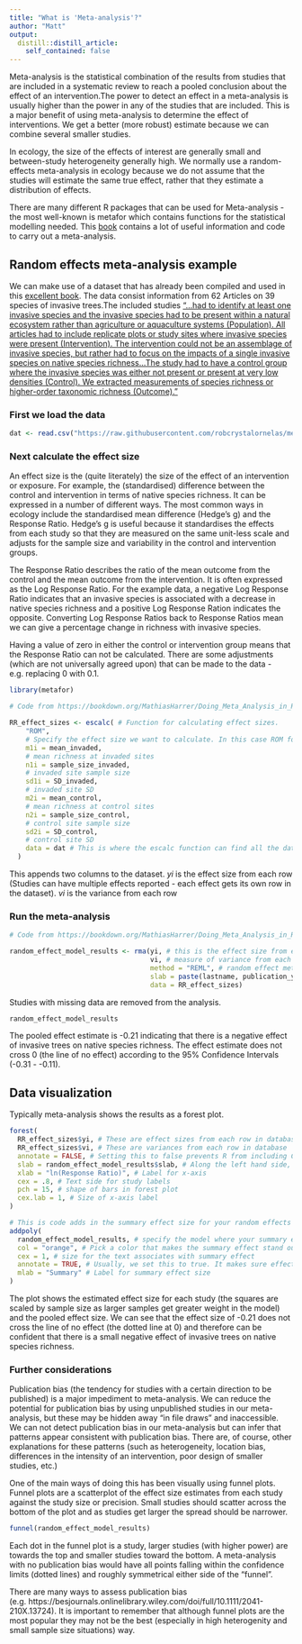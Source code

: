 ```yaml
---
title: "What is 'Meta-analysis'?"
author: "Matt"
output:
  distill::distill_article:
    self_contained: false
---
```


Meta-analysis is the statistical combination of the results from studies that are included in a systematic review to reach a pooled conclusion about the effect of an intervention.The power to detect an effect in a meta-analysis is usually higher than the power in any of the studies that are included. This is a major benefit of using meta-analysis to determine the effect of interventions. We get a better (more robust) estimate because we can combine several smaller studies. 

In ecology, the size of the effects of interest are generally small and between-study heterogeneity generally high. We normally use a random-effects meta-analysis in ecology because we do not assume that the studies will estimate the same true effect, rather that they estimate a distribution of effects.

There are many different R packages that can be used for Meta-analysis - the most well-known is metafor which contains functions for the statistical modelling needed. This [book](https://bookdown.org/MathiasHarrer/Doing_Meta_Analysis_in_R/) contains a lot of useful information and code to carry out a meta-analysis. 


## Random effects meta-analysis example

We can make use of a dataset that has already been compiled and used in this [excellent book](https://bookdown.org/robcrystalornelas/meta-analysis_of_ecological_data/). The data consist  information from 62 Articles on 39 species of invasive trees.The included studies ["...had to identify at least one invasive species and the invasive species had to be present within a natural ecosystem rather than agriculture or aquaculture systems (Population). All articles had to include replicate plots or study sites where invasive species were present (Intervention). The intervention could not be an assemblage of invasive species, but rather had to focus on the impacts of a single invasive species on native species richness...The study had to have a control group where the invasive species was either not present or present at very low densities (Control). We extracted measurements of species richness or higher-order taxonomic richness (Outcome)."](https://esajournals.onlinelibrary.wiley.com/doi/full/10.1002/ecy.3082) 

### First we load the data

```r
dat <- read.csv("https://raw.githubusercontent.com/robcrystalornelas/meta-analysis_of_ecological_data/master/MaEDR_data.csv")


```

### Next calculate the effect size

An effect size is the (quite literately) the size of the effect of an intervention or exposure. For example, the (standardised) difference between the control and intervention in terms of native species richness. It can be expressed in a number of different ways. The most common ways in ecology include the standardised mean difference (Hedge's g) and the Response Ratio. Hedge's g is useful because it standardises the effects from each study so that they are measured on the same unit-less scale and adjusts for the sample size and variability in the control and intervention groups. 

The Response Ratio describes the ratio of the mean outcome from the control and the mean outcome from the intervention. It is often expressed as the Log Response Ratio. For the example data, a negative Log Response Ratio indicates that an invasive species is associated with a decrease in native species richness and a positive Log Response Ration indicates the opposite. Converting Log Response Ratios back to Response Ratios mean we can give a percentage change in richness with invasive species. 

Having a value of zero in either the control or intervention group means that the Response Ratio can not be calculated. There are some adjustments (which are not universally agreed upon) that can be made to the data - e.g. replacing 0 with 0.1. 


```r
library(metafor)

# Code from https://bookdown.org/MathiasHarrer/Doing_Meta_Analysis_in_R/

RR_effect_sizes <- escalc( # Function for calculating effect sizes.
    "ROM",
    # Specify the effect size we want to calculate. In this case ROM for the Ratio of Means or Response Ratio
    m1i = mean_invaded,
    # mean richness at invaded sites
    n1i = sample_size_invaded,
    # invaded site sample size
    sd1i = SD_invaded,
    # invaded site SD
    m2i = mean_control,
    # mean richness at control sites
    n2i = sample_size_control,
    # control site sample size
    sd2i = SD_control,
    # control site SD
    data = dat # This is where the escalc function can find all the data for our meta-analysis
  )

```

This appends two columns to the dataset. *yi* is the effect size from each row (Studies can have multiple effects reported - each effect gets its own row in the dataset). *vi* is the variance from each row 


### Run the meta-analysis


```r
# Code from https://bookdown.org/MathiasHarrer/Doing_Meta_Analysis_in_R/

random_effect_model_results <- rma(yi, # this is the effect size from each row in database
                                   vi, # measure of variance from each row in database
                                   method = "REML", # random effect meta-analyses
                                   slab = paste(lastname, publication_year, sep = ""), # This line of code prepares study labels for the forest plot
                                   data = RR_effect_sizes) 
```
Studies with missing data are removed from the analysis. 


```r

random_effect_model_results

```

The pooled effect estimate is -0.21 indicating that there is a negative effect of invasive trees on native species richness. The effect estimate does not cross 0 (the line of no effect) according to the 95% Confidence Intervals (-0.31 - -0.11). 


## Data visualization

Typically meta-analysis shows the results as a forest plot. 

```r

forest(
  RR_effect_sizes$yi, # These are effect sizes from each row in database
  RR_effect_sizes$vi, # These are variances from each row in database
  annotate = FALSE, # Setting this to false prevents R from including CIs for each of the 84 effect sizes in the forest plot. Setting it to TRUE is generally a good practice, but would make this plot cluttered.
  slab = random_effect_model_results$slab, # Along the left hand side, we want each individual effect size labelled with author names and publication years. We specified this when we calculated the summary effect size above
  xlab = "ln(Response Ratio)", # Label for x-axis
  cex = .8, # Text side for study labels
  pch = 15, # shape of bars in forest plot
  cex.lab = 1, # Size of x-axis label
)

# This is code adds in the summary effect size for your random effects meta-analysis
addpoly(
  random_effect_model_results, # specify the model where your summary effect comes from.
  col = "orange", # Pick a color that makes the summary effect stand out from the other effect sizes.
  cex = 1, # size for the text associates with summary effect
  annotate = TRUE, # Usually, we set this to true. It makes sure effect size and CI for summary effect size is printed on forest plot.
  mlab = "Summary" # Label for summary effect size
)
```

The plot shows the estimated effect size for each study (the squares are scaled by sample size as larger samples get greater weight in the model) and the pooled effect size. We can see that the effect size of -0.21 does not cross the line of no effect (the dotted line at 0) and therefore can be confident that there is a small negative effect of invasive trees on native species richness. 


### Further considerations

Publication bias (the tendency for studies with a certain direction to be published) is a major impediment to meta-analysis. We can reduce the potential for publication bias by using unpublished studies in our meta-analysis, but these may be hidden away "in file draws" and inaccessible. We can not detect publication bias in our meta-analysis but can infer that patterns appear consistent with publication bias. There are, of course, other explanations for these patterns (such as heterogeneity, location bias, differences in the intensity of an intervention, poor design of smaller studies, etc.) 

One of the main ways of doing this has been visually using funnel plots. Funnel plots are a scatterplot of the effect size estimates from each study against the study size or precision. Small studies should scatter across the bottom of the plot and as studies get larger the spread should be narrower. 

```r
funnel(random_effect_model_results)
```

Each dot in the funnel plot is a study, larger studies (with higher power) are towards the top and smaller studies toward the bottom. A meta-analysis with no publication bias would have all points falling within the confidence limits (dotted lines) and roughly symmetrical either side of the "funnel". 

There are many ways to assess publication bias (e.g. https://besjournals.onlinelibrary.wiley.com/doi/full/10.1111/2041-210X.13724). It is important to remember that although funnel plots are the most popular they may not be the best (especially in high heterogenity and small sample size situations) way. 




